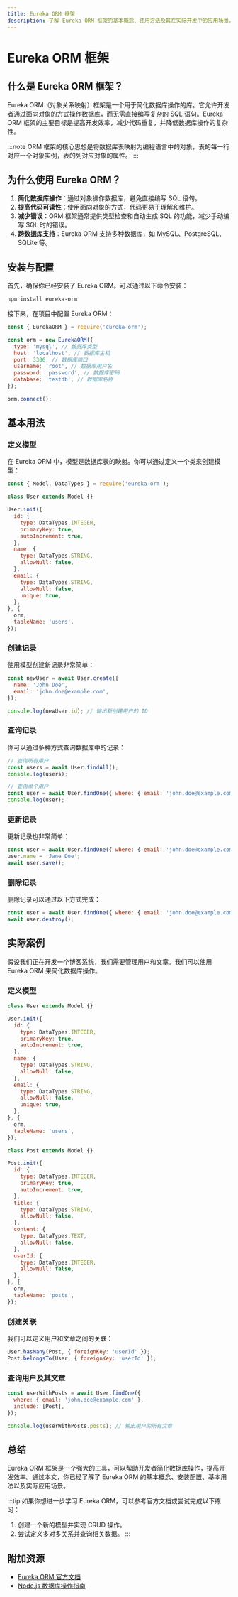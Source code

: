 ```yaml
---
title: Eureka ORM 框架
description: 了解 Eureka ORM 框架的基本概念、使用方法及其在实际开发中的应用场景。本文适合初学者，包含代码示例和实际案例。
---
```


# Eureka ORM 框架

## 什么是 Eureka ORM 框架？

Eureka ORM（对象关系映射）框架是一个用于简化数据库操作的库。它允许开发者通过面向对象的方式操作数据库，而无需直接编写复杂的 SQL 语句。Eureka ORM 框架的主要目标是提高开发效率，减少代码重复，并降低数据库操作的复杂性。

:::note
ORM 框架的核心思想是将数据库表映射为编程语言中的对象，表的每一行对应一个对象实例，表的列对应对象的属性。
:::

## 为什么使用 Eureka ORM？

1. **简化数据库操作**：通过对象操作数据库，避免直接编写 SQL 语句。
2. **提高代码可读性**：使用面向对象的方式，代码更易于理解和维护。
3. **减少错误**：ORM 框架通常提供类型检查和自动生成 SQL 的功能，减少手动编写 SQL 时的错误。
4. **跨数据库支持**：Eureka ORM 支持多种数据库，如 MySQL、PostgreSQL、SQLite 等。

## 安装与配置

首先，确保你已经安装了 Eureka ORM。可以通过以下命令安装：

```bash
npm install eureka-orm
```

接下来，在项目中配置 Eureka ORM：

```javascript
const { EurekaORM } = require('eureka-orm');

const orm = new EurekaORM({
  type: 'mysql', // 数据库类型
  host: 'localhost', // 数据库主机
  port: 3306, // 数据库端口
  username: 'root', // 数据库用户名
  password: 'password', // 数据库密码
  database: 'testdb', // 数据库名称
});

orm.connect();
```

## 基本用法

### 定义模型

在 Eureka ORM 中，模型是数据库表的映射。你可以通过定义一个类来创建模型：

```javascript
const { Model, DataTypes } = require('eureka-orm');

class User extends Model {}

User.init({
  id: {
    type: DataTypes.INTEGER,
    primaryKey: true,
    autoIncrement: true,
  },
  name: {
    type: DataTypes.STRING,
    allowNull: false,
  },
  email: {
    type: DataTypes.STRING,
    allowNull: false,
    unique: true,
  },
}, {
  orm,
  tableName: 'users',
});
```

### 创建记录

使用模型创建新记录非常简单：

```javascript
const newUser = await User.create({
  name: 'John Doe',
  email: 'john.doe@example.com',
});

console.log(newUser.id); // 输出新创建用户的 ID
```

### 查询记录

你可以通过多种方式查询数据库中的记录：

```javascript
// 查询所有用户
const users = await User.findAll();
console.log(users);

// 查询单个用户
const user = await User.findOne({ where: { email: 'john.doe@example.com' } });
console.log(user);
```

### 更新记录

更新记录也非常简单：

```javascript
const user = await User.findOne({ where: { email: 'john.doe@example.com' } });
user.name = 'Jane Doe';
await user.save();
```

### 删除记录

删除记录可以通过以下方式完成：

```javascript
const user = await User.findOne({ where: { email: 'john.doe@example.com' } });
await user.destroy();
```

## 实际案例

假设我们正在开发一个博客系统，我们需要管理用户和文章。我们可以使用 Eureka ORM 来简化数据库操作。

### 定义模型

```javascript
class User extends Model {}

User.init({
  id: {
    type: DataTypes.INTEGER,
    primaryKey: true,
    autoIncrement: true,
  },
  name: {
    type: DataTypes.STRING,
    allowNull: false,
  },
  email: {
    type: DataTypes.STRING,
    allowNull: false,
    unique: true,
  },
}, {
  orm,
  tableName: 'users',
});

class Post extends Model {}

Post.init({
  id: {
    type: DataTypes.INTEGER,
    primaryKey: true,
    autoIncrement: true,
  },
  title: {
    type: DataTypes.STRING,
    allowNull: false,
  },
  content: {
    type: DataTypes.TEXT,
    allowNull: false,
  },
  userId: {
    type: DataTypes.INTEGER,
    allowNull: false,
  },
}, {
  orm,
  tableName: 'posts',
});
```

### 创建关联

我们可以定义用户和文章之间的关联：

```javascript
User.hasMany(Post, { foreignKey: 'userId' });
Post.belongsTo(User, { foreignKey: 'userId' });
```

### 查询用户及其文章

```javascript
const userWithPosts = await User.findOne({
  where: { email: 'john.doe@example.com' },
  include: [Post],
});

console.log(userWithPosts.posts); // 输出用户的所有文章
```

## 总结

Eureka ORM 框架是一个强大的工具，可以帮助开发者简化数据库操作，提高开发效率。通过本文，你已经了解了 Eureka ORM 的基本概念、安装配置、基本用法以及实际应用场景。

:::tip
如果你想进一步学习 Eureka ORM，可以参考官方文档或尝试完成以下练习：
1. 创建一个新的模型并实现 CRUD 操作。
2. 尝试定义多对多关系并查询相关数据。
:::

## 附加资源

- [Eureka ORM 官方文档](https://eureka-orm.com/docs)
- [Node.js 数据库操作指南](https://nodejs.org/en/docs/guides/database/)